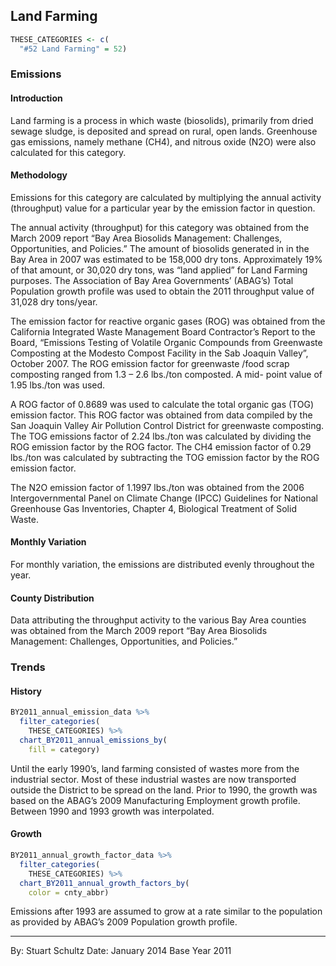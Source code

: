 ## Land Farming

```r
THESE_CATEGORIES <- c(
  "#52 Land Farming" = 52)
```

### Emissions

#### Introduction {-}

Land farming is a process in which waste (biosolids), primarily from dried sewage sludge, is deposited and spread on rural, open lands. Greenhouse gas emissions, namely methane (CH4), and nitrous oxide (N2O) were also calculated for this category.

#### Methodology {-}

Emissions for this category are calculated by multiplying the annual activity (throughput) value for a particular year by the emission factor in question.

The annual activity (throughput) for this category was obtained from the March 2009 report “Bay Area Biosolids Management: Challenges, Opportunities, and Policies.” The amount of biosolids generated in in the Bay Area in 2007 was estimated to be 158,000 dry tons. Approximately 19% of that amount, or 30,020 dry tons, was “land applied” for Land Farming purposes. The Association of Bay Area Governments’ (ABAG’s) Total Population growth profile was used to obtain the 2011 throughput value of 31,028 dry tons/year.

The emission factor for reactive organic gases (ROG) was obtained from the California Integrated Waste Management Board Contractor’s Report to the Board, “Emissions Testing of Volatile Organic Compounds from Greenwaste Composting at the Modesto Compost Facility in the Sab Joaquin Valley”, October 2007. The ROG emission factor for greenwaste /food scrap composting ranged from 1.3 – 2.6 lbs./ton composted. A mid- point value of 1.95 lbs./ton was used.

A ROG factor of 0.8689 was used to calculate the total organic gas (TOG) emission factor. This ROG factor was obtained from data compiled by the San Joaquin Valley Air Pollution Control District for greenwaste composting. The TOG emissions factor of 2.24 lbs./ton was calculated by dividing the ROG emission factor by the ROG factor. The CH4 emission factor of 0.29 lbs./ton was calculated by subtracting the TOG emission factor by the ROG emission factor.

The N2O emission factor of 1.1997 lbs./ton was obtained from the 2006 Intergovernmental Panel on Climate Change (IPCC) Guidelines for National Greenhouse Gas Inventories, Chapter 4, Biological Treatment of Solid Waste.

#### Monthly Variation {-}

For monthly variation, the emissions are distributed evenly throughout the year.

#### County Distribution {-}

Data attributing the throughput activity to the various Bay Area counties was obtained from the March 2009 report “Bay Area Biosolids Management: Challenges, Opportunities, and Policies.”

### Trends

#### History {-}

```r
BY2011_annual_emission_data %>%
  filter_categories(
    THESE_CATEGORIES) %>%
  chart_BY2011_annual_emissions_by(
    fill = category) 
```

Until the early 1990’s, land farming consisted of wastes more from the industrial sector. Most of these industrial wastes are now transported outside the District to be spread on the land. Prior to 1990, the growth was based on the ABAG’s 2009 Manufacturing Employment growth profile. Between 1990 and 1993 growth was interpolated.

#### Growth {-}

```r
BY2011_annual_growth_factor_data %>%
  filter_categories(
    THESE_CATEGORIES) %>%
  chart_BY2011_annual_growth_factors_by(
    color = cnty_abbr) 
```

Emissions after 1993 are assumed to grow at a rate similar to the population as provided by ABAG’s 2009 Population growth profile.

***

By: Stuart Schultz 
Date: January 2014 
Base Year 2011

